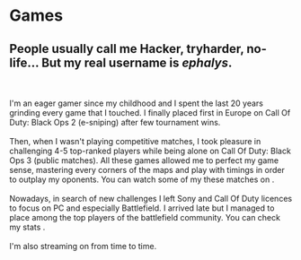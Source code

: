 
# Games

## People usually call me Hacker, tryharder, no-life… But my real username is *ephalys*.
\
\
I'm an eager gamer since my childhood and I spent the last 20
years grinding every game that I touched. I finally placed
first in Europe on Call Of Duty: Black Ops 2 (e-sniping)
after few tournament wins.
\
\
Then, when I wasn't playing competitive matches, I took
pleasure in challenging 4-5 top-ranked players while being
alone on Call Of Duty: Black Ops 3 (public matches).
All these games allowed me to perfect my game sense, mastering
every corners of the maps and play with timings in order to
outplay my oponents. You can watch some of my these matches
on <ExternalLink link="https://www.youtube.com/ephalys" text="Youtube" />.
\
\
Nowadays, in search of new challenges I left Sony and Call Of Duty
licences to focus on PC and especially Battlefield. I arrived late 
but I managed to place among the top players of the battlefield
community. You can check my stats
<ExternalLink link="https://battlefieldtracker.com/bfv/profile/origin/ephalys/overview" text="Here"/>.
\
\
I'm also streaming on <ExternalLink link="https://www.twitch.tv/ephalys" text="Twitch" /> from time to time.

